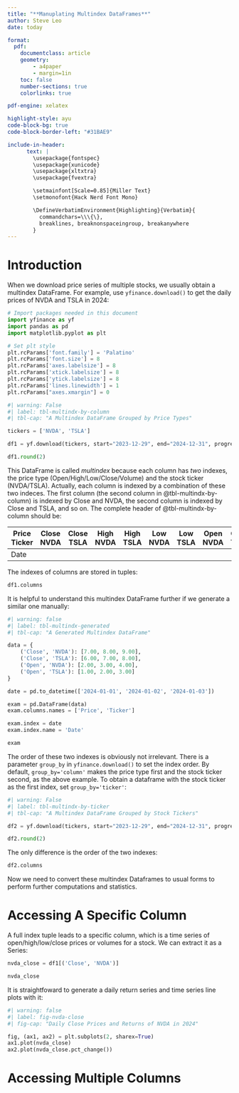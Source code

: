 ```yaml
---
title: "**Manuplating Multindex DataFrames**"
author: Steve Leo
date: today

format:
  pdf:
    documentclass: article
    geometry:
        - a4paper
        - margin=1in 
    toc: false
    number-sections: true
    colorlinks: true

pdf-engine: xelatex

highlight-style: ayu
code-block-bg: true
code-block-border-left: "#31BAE9"

include-in-header: 
      text: |
        \usepackage{fontspec}
        \usepackage{xunicode}
        \usepackage{xltxtra}
        \usepackage{fvextra}

        \setmainfont[Scale=0.85]{Miller Text}
        \setmonofont{Hack Nerd Font Mono}

        \DefineVerbatimEnvironment{Highlighting}{Verbatim}{
          commandchars=\\\{\},
          breaklines, breaknonspaceingroup, breakanywhere
        }
---
```


# Introduction
When we download price series of multiple stocks, we usually obtain a multindex DataFrame. For example, use `yfinance.download()` to get the daily prices of NVDA and TSLA in 2024:

```python
# Import packages needed in this document
import yfinance as yf
import pandas as pd
import matplotlib.pyplot as plt

# Set plt style
plt.rcParams['font.family'] = 'Palatino'
plt.rcParams['font.size'] = 8
plt.rcParams['axes.labelsize'] = 8
plt.rcParams['xtick.labelsize'] = 8
plt.rcParams['ytick.labelsize'] = 8
plt.rcParams['lines.linewidth'] = 1
plt.rcParams["axes.xmargin"] = 0
```

```python
#| warning: False
#| label: tbl-multindx-by-column
#| tbl-cap: "A Multindex DataFrame Grouped by Price Types"

tickers = ['NVDA', 'TSLA']

df1 = yf.download(tickers, start="2023-12-29", end="2024-12-31", progress=False)

df1.round(2)
```

This DataFrame is called *multindex* because each column has *two* indexes, the price type (Open/High/Low/Close/Volume) and the stock ticker (NVDA/TSLA). Actually, each column is indexed by a combination of these two indeces. The first column (the second column in @tbl-multindx-by-column) is indexed by Close and NVDA, the second column is indexed by Close and TSLA, and so on. The complete header of @tbl-multindx-by-column should be:

| Price Ticker | Close NVDA | Close TSLA | High NVDA | High TSLA | Low NVDA | Low TSLA | Open NVDA | Open TSLA | Volume NVDA | Volume TSLA |
|--------------|:----------:|:----------:|:---------:|:---------:|:--------:|:--------:|:---------:|:---------:|:-----------:|:-----------:|
| Date         |            |            |           |           |          |          |           |           |             |             |

The indexes of columns are stored in tuples: 

```python
df1.columns
```

It is helpful to understand this multindex DataFrame further if we generate a similar one manually:

```python
#| warning: false
#| label: tbl-multindx-generated
#| tbl-cap: "A Generated Multindex DataFrame"

data = {
    ('Close', 'NVDA'): [7.00, 8.00, 9.00],
    ('Close', 'TSLA'): [6.00, 7.00, 8.00],
    ('Open', 'NVDA'): [2.00, 3.00, 4.00],
    ('Open', 'TSLA'): [1.00, 2.00, 3.00]
}

date = pd.to_datetime(['2024-01-01', '2024-01-02', '2024-01-03'])

exam = pd.DataFrame(data)
exam.columns.names = ['Price', 'Ticker']

exam.index = date
exam.index.name = 'Date'

exam
```

The order of these two indexes is obviously not irrelevant. There is a parameter `group_by` in `yfinance.download()` to set the index order. By default, `group_by='column'` makes the price type first and the stock ticker second, as the above example. To obtain a dataframe with the stock ticker as the first index, set `group_by='ticker'`:

```python
#| warning: False
#| label: tbl-multindx-by-ticker
#| tbl-cap: "A Multindex DataFrame Grouped by Stock Tickers"

df2 = yf.download(tickers, start="2023-12-29", end="2024-12-31", progress=False, group_by='ticker')

df2.round(2)
```

The only difference is the order of the two indexes:

```python
df2.columns
```

Now we need to convert these multindex Dataframes to usual forms to perform further computations and statistics.

# Accessing A Specific Column
A full index tuple leads to a specific column, which is a time series of open/high/low/close prices or volumes for a stock. We can extract it as a Series:

```python
nvda_close = df1[('Close', 'NVDA')]

nvda_close
```
It is straightfoward to generate a daily return series and time series line plots with it: 

```python
#| warning: false
#| label: fig-nvda-close
#| fig-cap: "Daily Close Prices and Returns of NVDA in 2024"

fig, (ax1, ax2) = plt.subplots(2, sharex=True)
ax1.plot(nvda_close)
ax2.plot(nvda_close.pct_change())
```

# Accessing Multiple Columns
